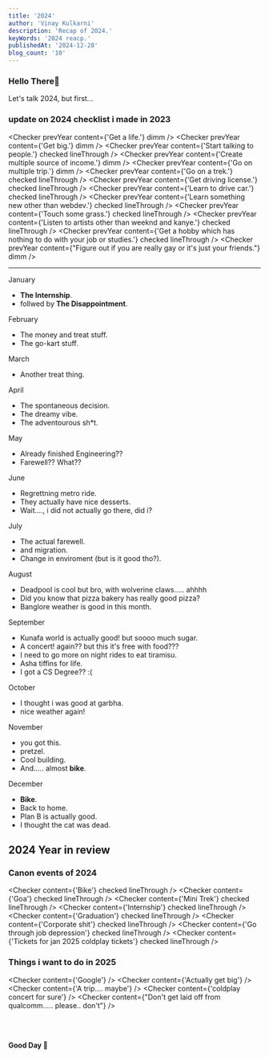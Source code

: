 ```yaml
---
title: '2024'
author: 'Vinay Kulkarni'
description: 'Recap of 2024.'
keyWords: '2024 reacp.'
publishedAt: '2024-12-28'
blog_count: '10'
---
```


### Hello There🐼

Let's talk 2024, but first...

### update on 2024 checklist i made in 2023

<Checker prevYear content={'Get a life.'} dimm />
<Checker prevYear content={'Get big.'} dimm />
<Checker prevYear content={'Start talking to people.'} checked lineThrough />
<Checker prevYear content={'Create multiple source of income.'} dimm />
<Checker prevYear content={'Go on multiple trip.'} dimm />
<Checker prevYear content={'Go on a trek.'} checked lineThrough />
<Checker prevYear content={'Get driving license.'} checked lineThrough />
<Checker prevYear content={'Learn to drive car.'} checked lineThrough />
<Checker
  prevYear
  content={'Learn something new other than webdev.'}
  checked
  lineThrough
/>
<Checker prevYear content={'Touch some grass.'} checked lineThrough />
<Checker
  prevYear
  content={'Listen to artists other than weeknd and kanye.'}
  checked
  lineThrough
/>
<Checker
  prevYear
  content={'Get a hobby which has nothing to do with your job or studies.'}
  checked
  lineThrough
/>
<Checker
  prevYear
  content={"Figure out if you are really gay or it's just your friends."}
  dimm
/>

---

<div className="p-10" />
<Date>January</Date>

- **The Internship**.
- follwed by **The Disappointment**.

<ImageGallery
  year="2024"
  img_1="jan/c_building"
  img_2="jan/mahoraga"
  img_3="jan/qualcomm_building"
/>

<div className="p-16" />
<Date>February</Date>

- The money and treat stuff.
- The go-kart stuff.

<ImageGallery
  year="2024"
  img_1="feb/flowers"
  video_2="feb/go_kart"
  img_3="feb/washroom"
/>
<div className="p-2" />
<ImageGallery
  year="2024"
  video_3="feb/airport"
  img_2="feb/rasmalai"
  video_1="feb/office_slacker"
/>

<div className="p-16" />
<Date>March</Date>

- Another treat thing.

<ImageGallery
  year="2024"
  img_1="mar/marryage_order"
  img_2="mar/highdrate"
  img_3="mar/paneer"
/>

<div className="p-16" />
<Date>April</Date>

- The spontaneous decision.
- The dreamy vibe.
- The adventourous sh\*t.

<ImageGallery
  year="2024"
  img_1="apr/goa_wall"
  video_2="apr/plane"
  img_3="apr/hearts"
/>
<div className="p-2" />
<ImageGallery
  year="2024"
  img_1="apr/goa"
  video_2="apr/jhoola"
  video_3="apr/wheel"
/>

<div className="p-16" />
<Date>May</Date>

- Already finished Engineering??
- Farewell?? What??

<ImageGallery
  year="2024"
  video_1="may/concert"
  img_2="may/baithak"
  img_3="may/cup_cake"
/>
<div className="p-2" />
<ImageGallery
  year="2024"
  img_1="may/n_building"
  img_2="may/hallway"
  img_3="may/farewell"
/>

<div className="p-16" />
<Date>June</Date>

- Regrettning metro ride.
- They actually have nice desserts.
- Wait...., i did not actually go there, did i?

<ImageGallery
  year="2024"
  img_1="jun/cup_cake"
  video_2="jun/auto"
  img_3="jun/closet"
/>
<div className="p-2" />
<ImageGallery
  year="2024"
  img_1="jun/metro"
  img_2="jun/drunk_nights"
  img_3="jun/fort"
/>
<div className="p-2" />
<ImageGallery
  year="2024"
  img_1="jun/painting"
  img_2="jun/random_uncle"
  video_3="jun/sunset"
/>

<div className="p-16" />
<Date>July</Date>

- The actual farewell.
- and migration.
- Change in enviroment \(but is it good tho?\).

<ImageGallery
  year="2024"
  video_1="jul/maggie"
  img_2="jul/cali"
  img_3="jul/cat"
/>
<div className="p-2" />
<ImageGallery
  year="2024"
  img_1="jul/noodles"
  img_2="jul/road"
  img_3="jul/dirty_house"
/>

<div className="p-16" />
<Date>August</Date>

- Deadpool is cool but bro, with wolverine claws..... ahhhh
- Did you know that pizza bakery has really good pizza?
- Banglore weather is good in this month.

<ImageGallery
  year="2024"
  img_1="aug/building"
  img_2="aug/pizza"
  img_3="aug/treat"
/>

<div className="p-16" />
<Date>September</Date>

- Kunafa world is actually good! but soooo much sugar.
- A concert! again?? but this it's free with food???
- I need to go more on night rides to eat tiramisu.
- Asha tiffins for life.
- I got a CS Degree?? :\(

<ImageGallery
  year="2024"
  img_1="sept/kunafa"
  video_2="sept/concert"
  img_3="sept/hot_chocolate"
/>
<div className="p-2" />
<ImageGallery
  year="2024"
  video_1="sept/confetti"
  img_2="sept/tiramisu"
  img_3="sept/asha"
/>
<div className="p-2" />
<ImageGallery
  year="2024"
  img_1="sept/cycle"
  img_2="sept/grad"
  img_3="sept/glenz"
/>

<div className="p-16" />
<Date>October</Date>

- I thought i was good at garbha.
- nice weather again!

<ImageGallery
  year="2024"
  img_1="oct/garbha"
  video_2="oct/hare_ram"
  img_3="oct/decathalon"
/>

<div className="p-16" />
<Date>November</Date>

- you got this.
- pretzel.
- Cool building.
- And..... almost **bike**.

<ImageGallery
  year="2024"
  img_1="nov/you_got_this"
  img_2="nov/pretzel"
  img_3="nov/building"
/>

<div className="p-16" />
<Date>December</Date>

- **Bike**.
- Back to home.
- Plan B is actually good.
- I thought the cat was dead.

<ImageGallery year="2024" video_1="dec/bike" img_2="dec/cat" img_3="dec/gobi" />
<div className="p-2" />
<ImageGallery
  year="2024"
  img_1="dec/stairs"
  img_2="dec/mandir"
  img_3="dec/window"
/>

## 2024 Year in review

### Canon events of 2024

<Checker content={'Bike'} checked lineThrough />
<Checker content={'Goa'} checked lineThrough />
<Checker content={'Mini Trek'} checked lineThrough />
<Checker content={'Internship'} checked lineThrough />
<Checker content={'Graduation'} checked lineThrough />
<Checker content={'Corporate shit'} checked lineThrough />
<Checker content={'Go through job depression'} checked lineThrough />
<Checker
  content={'Tickets for jan 2025 coldplay tickets'}
  checked
  lineThrough
/>

### Things i want to do in 2025

<Checker content={'Google'} />
<Checker content={'Actually get big'} />
<Checker content={'A trip.... maybe'} />
<Checker content={'coldplay concert for sure'} />
<Checker content={"Don't get laid off from qualcomm..... please.. don't"} />

<br />
<br />

**Good Day 🐼**
